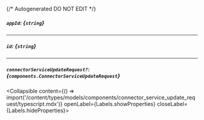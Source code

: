 {/* Autogenerated DO NOT EDIT  */}

##### `appId`: *{`string`}*

---
##### `id`: *{`string`}*

---
##### `connectorServiceUpdateRequest?`: *{`components.ConnectorServiceUpdateRequest`}*
<Collapsible content={() => import('/content/types/models/components/connector_service_update_request/typescript.mdx')} openLabel={Labels.showProperties} closeLabel={Labels.hideProperties}>
</Collapsible>


